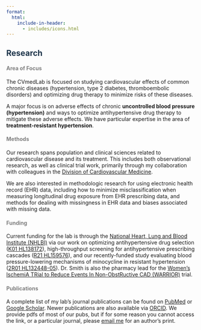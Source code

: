 ```yaml
---
format: 
  html:
    include-in-header: 
      - includes/icons.html
---
```


## [Research]{style="color: #1E354B"}

#### [Area of Focus]{style="color: #7f7f7f"}

The CVmedLab is focused on studying cardiovascular effects of common chronic diseases (hypertension, type 2 diabetes, thromboembolic disorders) and optimizing drug therapy to minimize risks of these diseases.

A major focus is on adverse effects of chronic **uncontrolled blood pressure (hypertension)** and ways to optimize antihypertensive drug therapy to mitigate these adverse effects. We have particular expertise in the area of **treatment-resistant hypertension**.

#### [Methods]{style="color: #7f7f7f"}

Our research spans population and clinical sciences related to cardiovascular disease and its treatment. This includes both observational research, as well as clinical trial work, primarily through my collaboration with colleagues in the [Division of Cardiovascular Medicine](https://cardiology.medicine.ufl.edu/).

We are also interested in methodologic research for using electronic health record (EHR) data, including how to minimize misclassification when measuring longitudinal drug exposure from EHR prescribing data, and methods for dealing with missingness in EHR data and biases associated with missing data.

#### [Funding]{style="color: #7f7f7f"}

Current funding for the lab is through the [National Heart, Lung and Blood Institute (NHLBI)](https://www.nhlbi.nih.gov/) via our work on optimizing antihypertensive drug selection ([K01 HL138172](https://projectreporter.nih.gov/project_info_description.cfm?aid=9744791&icde=49548436)), high-throughput screening for antihypertensive prescribing cascades ([R21 HL159576](https://reporter.nih.gov/search/aVEJuvDVJU--RrP-s2UzIQ/project-details/10516334)), and our recently-funded study evaluating blood pressure-lowering mechanisms of minocycline in resistant hypertension ([2R01 HL132448-05](https://reporter.nih.gov/search/mzMxvRahg0uAVAQBSjXSrg/project-details/10801613)). Dr. Smith is also the pharmacy lead for the [Women's IschemiA TRial to Reduce Events In Non-ObstRuctive CAD (WARRIOR)](https://clinicaltrials.gov/ct2/show/NCT03417388) trial.

#### [Publications]{style="color: #7f7f7f"}

A complete list of my lab's journal publications can be found on [PubMed](https://www.ncbi.nlm.nih.gov/myncbi/steven.smith.4/bibliography/public/) or [Google Scholar](https://scholar.google.com/citations?user=3MKlN-EAAAAJ&hl=en). Newer publications are also available via [ORCID](https://orcid.org/0000-0002-0201-839X). We provide pdfs of most of our pubs, but if for some reason you cannot access the link, or a particular journal, please [email me](mailto:ssmith@cop.ufl.edu) for an author's print.
